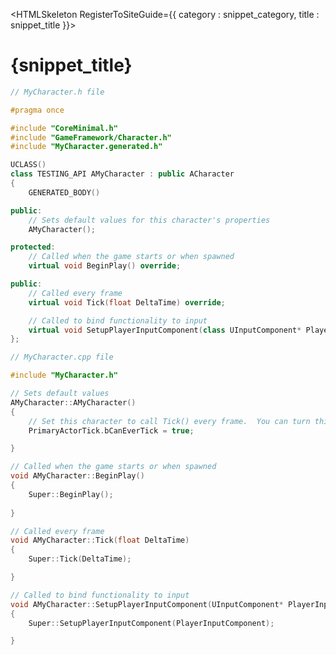 

<HTMLSkeleton RegisterToSiteGuide={{ category : snippet_category, title : snippet_title }}>

<H1>{snippet_title}</H1>

```cpp
// MyCharacter.h file

#pragma once

#include "CoreMinimal.h"
#include "GameFramework/Character.h"
#include "MyCharacter.generated.h"

UCLASS()
class TESTING_API AMyCharacter : public ACharacter
{
	GENERATED_BODY()

public:
	// Sets default values for this character's properties
	AMyCharacter();

protected:
	// Called when the game starts or when spawned
	virtual void BeginPlay() override;

public:	
	// Called every frame
	virtual void Tick(float DeltaTime) override;

	// Called to bind functionality to input
	virtual void SetupPlayerInputComponent(class UInputComponent* PlayerInputComponent) override;
};
```

```cpp
// MyCharacter.cpp file

#include "MyCharacter.h"

// Sets default values
AMyCharacter::AMyCharacter()
{
 	// Set this character to call Tick() every frame.  You can turn this off to improve performance if you don't need it.
	PrimaryActorTick.bCanEverTick = true;

}

// Called when the game starts or when spawned
void AMyCharacter::BeginPlay()
{
	Super::BeginPlay();
	
}

// Called every frame
void AMyCharacter::Tick(float DeltaTime)
{
	Super::Tick(DeltaTime);

}

// Called to bind functionality to input
void AMyCharacter::SetupPlayerInputComponent(UInputComponent* PlayerInputComponent)
{
	Super::SetupPlayerInputComponent(PlayerInputComponent);

}
```
</HTMLSkeleton>